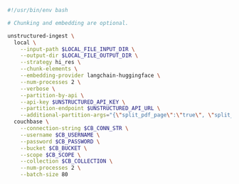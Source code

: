 ```bash CLI
#!/usr/bin/env bash

# Chunking and embedding are optional.

unstructured-ingest \
  local \
    --input-path $LOCAL_FILE_INPUT_DIR \
    --output-dir $LOCAL_FILE_OUTPUT_DIR \
    --strategy hi_res \
    --chunk-elements \
    --embedding-provider langchain-huggingface \
    --num-processes 2 \
    --verbose \
    --partition-by-api \
    --api-key $UNSTRUCTURED_API_KEY \
    --partition-endpoint $UNSTRUCTURED_API_URL \
    --additional-partition-args="{\"split_pdf_page\":\"true\", \"split_pdf_allow_failed\":\"true\", \"split_pdf_concurrency_level\": 15}" \
  couchbase \
    --connection-string $CB_CONN_STR \
    --username $CB_USERNAME \
    --password $CB_PASSWORD \
    --bucket $CB_BUCKET \
    --scope $CB_SCOPE \
    --collection $CB_COLLECTION \
    --num-processes 2 \
    --batch-size 80
```